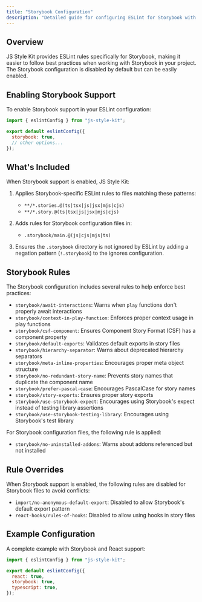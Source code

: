 ```yaml
---
title: "Storybook Configuration"
description: "Detailed guide for configuring ESLint for Storybook with JS Style Kit"
---
```


## Overview

JS Style Kit provides ESLint rules specifically for Storybook, making it easier to follow best practices when working with Storybook in your project. The Storybook configuration is disabled by default but can be easily enabled.

## Enabling Storybook Support

To enable Storybook support in your ESLint configuration:

```js
import { eslintConfig } from "js-style-kit";

export default eslintConfig({
  storybook: true,
  // other options...
});
```

## What's Included

When Storybook support is enabled, JS Style Kit:

1. Applies Storybook-specific ESLint rules to files matching these patterns:
   - `**/*.stories.@(ts|tsx|js|jsx|mjs|cjs)`
   - `**/*.story.@(ts|tsx|js|jsx|mjs|cjs)`

2. Adds rules for Storybook configuration files in:
   - `.storybook/main.@(js|cjs|mjs|ts)`

3. Ensures the `.storybook` directory is not ignored by ESLint by adding a negation pattern (`!.storybook`) to the ignores configuration.

## Storybook Rules

The Storybook configuration includes several rules to help enforce best practices:

- `storybook/await-interactions`: Warns when `play` functions don't properly await interactions
- `storybook/context-in-play-function`: Enforces proper context usage in play functions
- `storybook/csf-component`: Ensures Component Story Format (CSF) has a component property
- `storybook/default-exports`: Validates default exports in story files
- `storybook/hierarchy-separator`: Warns about deprecated hierarchy separators
- `storybook/meta-inline-properties`: Encourages proper meta object structure
- `storybook/no-redundant-story-name`: Prevents story names that duplicate the component name
- `storybook/prefer-pascal-case`: Encourages PascalCase for story names
- `storybook/story-exports`: Ensures proper story exports
- `storybook/use-storybook-expect`: Encourages using Storybook's expect instead of testing library assertions
- `storybook/use-storybook-testing-library`: Encourages using Storybook's test library

For Storybook configuration files, the following rule is applied:
- `storybook/no-uninstalled-addons`: Warns about addons referenced but not installed

## Rule Overrides

When Storybook support is enabled, the following rules are disabled for Storybook files to avoid conflicts:

- `import/no-anonymous-default-export`: Disabled to allow Storybook's default export pattern
- `react-hooks/rules-of-hooks`: Disabled to allow using hooks in story files

## Example Configuration

A complete example with Storybook and React support:

```js
import { eslintConfig } from "js-style-kit";

export default eslintConfig({
  react: true,
  storybook: true,
  typescript: true,
});
```
